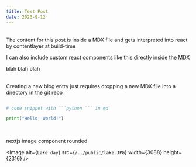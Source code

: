 ```yaml
---
title: Test Post
date: 2023-9-12
---
```


<br />
The content for this post is inside a MDX file and gets interpreted into react by
contentlayer at build-time

<br />

<Callout emoji="💡">

I can also include custom react components like this directly inside the MDX

</Callout>

blah blah blah

<br />
Creating a new blog entry just requires dropping a new MDX file into a directory
in the git repo
<br />

````python

# code snippet with ```python ``` in md

print("Hello, World!")

````

<br />

nextjs image component rounded

<Image
	alt={`Lake day`}
	src={`/../public/lake.JPG`}
	width={3088}
	height={2316}
/>
